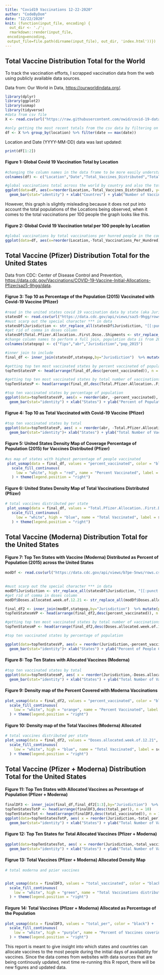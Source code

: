 ```yaml
---
title: "Covid19 Vaccinations 12-22-2020"
author: "CodeByDom"
date: "12/22/2020"
knit: (function(input_file, encoding) {
  out_dir <- './';
  rmarkdown::render(input_file,
 encoding=encoding,
 output_file=file.path(dirname(input_file), out_dir, 'index.html'))})
---
```

## Total Vaccine Distribution Total for the World 
To track the vaccination efforts, I scrapped vaccination data from the web using publicly available data sources. 

Data from: Our World in Data, <https://ourworldindata.org/>.
```r
library(dplyr)
library(ggplot2)
library(usmap)
library(tidyverse)
#data from csv file 
X <- read.csv(url("https://raw.githubusercontent.com/owid/covid-19-data/master/public/data/vaccinations/vaccinations.csv"))

#only getting the most recent totals from the csv data by filtering on the max date
df <- X %>% group_by(location) %>% filter(date == max(date))
```
Location and Date (YYYY-MM-DD) data was last updated:
```r
print(df[1:2])
```

#### Figure 1: Global Covid 19 Vaccination Total by Location
```r

#changing the column names in the data frame to be more easily understanable
colnames(df) <- c("Location","Date","Total_Vaccines_Distributed","Total_Vaccinations_Per_Hundred")

#global vaccinations total across the world by country and also the total distributed in the world (most up to date from data source)
ggplot(data=df, aes(x=reorder(Location,-Total_Vaccines_Distributed), y=Total_Vaccines_Distributed, fill=Location)) +
  geom_bar(stat="identity") + xlab("Countres") + ylab("Number of Vaccines")
```

However, this graph is slightly misleading because it does not put into account the total populations of the Locations being observed, when it comes to the total vaccinations per 100 people the graph looks like this.

#### Figure 2: Global Covid 19 Vaccination total per 100 people by Location
```r
#global vaccinations by total vaccinations per hunred people in the country
ggplot(data=df, aes(x=reorder(Location,-Total_Vaccinations_Per_Hundred), y=Total_Vaccinations_Per_Hundred, fill=Location)) + geom_bar(stat="identity") + xlab("Countres") + ylab("Number of Vaccines per Hundred People")
```

## Total Vaccine (Pfizer) Distribution Total for the United States 
Data from CDC: Center of Disease Control and Prevention, <https://data.cdc.gov/Vaccinations/COVID-19-Vaccine-Initial-Allocations-Pfizer/saz5-9hgg/data>.

#### Figrue 3: Top 10 as Percentage of the Population (2015) Vaccinated with Covid-19 Vaccine (Pfizer)
```r

#read in the united states covid 19 vaccination data by state (aka Jurisdiction)
statesDf <- read.csv(url("https://data.cdc.gov/api/views/saz5-9hgg/rows.csv?accessType=DOWNLOAD"))
#must scarp out the special character *** in data
statesDf$Jurisdiction <- str_replace_all(statesDf$Jurisdiction, "[[:punct:]]", "")
#get rid of comma in doses column
statesDf$Total.Pfizer.Allocation..First.Dose..Shipments <- str_replace_all(statesDf$Total.Pfizer.Allocation..First.Dose..Shipments, "[[:punct:]]", "") %>% strtoi()
#change column names to perform a full join, population data is from 2015
colnames(statepop) <- c("fips","abr","Jurisdiction","pop_2015")

#inner join to include
final_df <- inner_join(statesDf,statepop,by="Jurisdiction")  %>% mutate(percent_vaccinated = (Total.Pfizer.Allocation..First.Dose..Shipments/pop_2015)*100)

#getting top ten most vaccinated states by percent vaccinated of population
topTenStatesVP <- head(arrange(final_df,desc(percent_vaccinated)), n = 10)

#getting top ten most vaccinated states by total number of vaccinations
topTenStatesP <- head(arrange(final_df,desc(Total.Pfizer.Allocation..First.Dose..Shipments)), n = 10)

#top ten vaccinated states by percentage of population
ggplot(data=topTenStatesVP, aes(x = reorder(abr, -percent_vaccinated), y=percent_vaccinated, fill=abr)) +
  geom_bar(stat="identity") + xlab("States") + ylab("Percent of Population Covered By Distributed Vaccines")

```

#### Figrue 4: Top 10 as Total Vaccinated with Covid-19 Vaccine (Pfizer)

```r
#top ten vaccinated states by total
ggplot(data=topTenStatesP, aes( x = reorder(abr, -Total.Pfizer.Allocation..First.Dose..Shipments), y = Total.Pfizer.Allocation..First.Dose..Shipments, fill=abr)) +
  geom_bar(stat="identity")+ xlab("States") + ylab("Total Number of Vaccines")
```

#### Figure 5: United States Density Map of Coverage Percentage of Population (2015) for Vaccines Distributed (Pfizer)
```r
#us map of states with highest percentage of people vaccinated 
 plot_usmap(data = final_df, values = "percent_vaccinated", color = "black") + 
   scale_fill_continuous(
     low = "white", high = "red", name = "Percent Vaccinated", label = scales::comma
   ) + theme(legend.position = "right")
```

#### Figure 6: United States Density Map of Total Vaccinations Distributed (Pfizer)
```r
# total vaccines distributed per state
 plot_usmap(data = final_df, values = "Total.Pfizer.Allocation..First.Dose..Shipments", color = "black") + 
   scale_fill_continuous(
     low = "white", high = "blue", name = "Total Vaccinated", label = scales::comma
   ) + theme(legend.position = "right")

```


## Total Vaccine (Moderna) Distribution Total for the United States 

#### Figure 7: Top Ten States with Vaccine (Moderna) Distributed as Percent of Population (2015) across the United States
```r
modDf <- read.csv(url("https://data.cdc.gov/api/views/b7pe-5nws/rows.csv?accessType=DOWNLOAD"))
 
 
#must scarp out the special character *** in data
modDf$Jurisdiction <- str_replace_all(statesDf$Jurisdiction, "[[:punct:]]", "")
#get rid of comma in doses column
modDf$Doses.allocated.week.of.12.21 <- str_replace_all(modDf$Doses.allocated.week.of.12.21, "[[:punct:]]", "") %>% strtoi()

final_df2 <- inner_join(modDf,statepop,by="Jurisdiction")  %>% mutate(percent_vaccinated = (Doses.allocated.week.of.12.21/pop_2015)*100)
topTenStatesmVP <- head(arrange(final_df2,desc(percent_vaccinated)), n = 10)

#getting top ten most vaccinated states by total number of vaccinations
topTenStatesmP <- head(arrange(final_df2,desc(Doses.allocated.week.of.12.21)), n = 10)

#top ten vaccinated states by percentage of population

ggplot(data=topTenStatesVP, aes(x = reorder(Jurisdiction,-percent_vaccinated), y=percent_vaccinated, fill=Jurisdiction)) +
  geom_bar(stat="identity")+ xlab("States") + ylab("Percent of People Covered By Distributed Vaccine")

```

#### Figure 8: Top Ten States with Allocated Vaccines (Moderna)

```r
#top ten vaccinated states by total
ggplot(data=topTenStatesmP, aes( x = reorder(Jurisdiction,-Doses.allocated.week.of.12.21), y = Doses.allocated.week.of.12.21, fill=Jurisdiction)) +
  geom_bar(stat="identity") + xlab("States") + ylab("Total Number of Vaccines")

```

#### Figure 9: Density map of the Percent Covered with Moderna Vaccinations 

```r
plot_usmap(data = final_df2, values = "percent_vaccinated", color = "black") + 
  scale_fill_continuous(
    low = "white", high = "orange", name = "Percent Vaccinated", label = scales::comma
  ) + theme(legend.position = "right")

```

#### Figure 10: Density map of the Total Vaccines (Moderna) Allocated
```r
# total vaccines distributed per state
plot_usmap(data = final_df2, values = "Doses.allocated.week.of.12.21", color = "black") + 
  scale_fill_continuous(
    low = "white", high = "blue", name = "Total Vaccinated", label = scales::comma
  ) + theme(legend.position = "right")

```

## Total Vaccine (Pfizer + Moderna) Distribution Total for the United States 

#### Figure 11: Top Ten States with Allocated Vaccines as Percentage of Population (Pfizer + Moderna)

```r


finalDF3 <- inner_join(final_df,final_df2[1:3],by="Jurisdiction")  %>% mutate(total_vaccinated = Doses.allocated.week.of.12.21.y+Total.Pfizer.Allocation..First.Dose..Shipments,total_per = total_vaccinated/pop_2015*100)
topTenStatesTotP <- head(arrange(finalDF3,desc(total_per)), n = 10)
topTenStatesTot <- head(arrange(finalDF3,desc(total_vaccinated)), n = 10)
ggplot(data=topTenStatesTotP, aes( x = reorder(Jurisdiction,-total_per), y = total_per, fill=Jurisdiction)) +
  geom_bar(stat="identity") + xlab("States") + ylab("Total Number of Vaccines Distributed as Percent of Population")

```

#### Figure 12: Top Ten States for Total Allocated Vaccines  (Pfizer + Moderna)

```r
ggplot(data=topTenStatesTot, aes( x = reorder(Jurisdiction,-total_vaccinated), y = total_vaccinated, fill=Jurisdiction)) +
  geom_bar(stat="identity") + xlab("States") + ylab("Total Number of Vaccines Distributed")
```



#### Figrue 13: Total Vaccines (Pfizer + Moderna) Allocated Density Map
```r

# total moderna and pzier vaccines 


plot_usmap(data = finalDF3, values = "total_vaccinated", color = "black") + 
  scale_fill_continuous(
    low = "white", high = "green", name = "Total Vaccinations distributed (Pfizer+Moderna)", label = scales::comma
  ) + theme(legend.position = "right")

```

#### Firgure 14: Total Vaccines (Pfizer + Moderna) Allocated as Percentage of the Population
```r
plot_usmap(data = finalDF3, values = "total_per", color = "black") + 
  scale_fill_continuous(
    low = "white", high = "purple", name = "Percent of Vaccines covering Population (Pfizer+Moderna)", label = scales::comma
  ) + theme(legend.position = "right")
```

This report is meant to give insight into which states and countries can allocate vaccines to the most people during the initial days of availability for vaccines. Since the data comes from websites with data sources that are being continously updated, next time re-running this R report, there will be new figures and updated data. 

